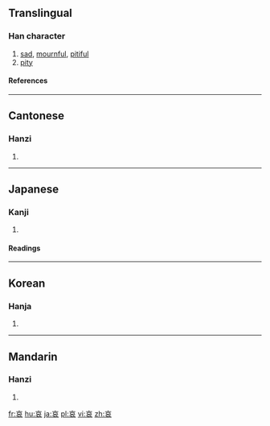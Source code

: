 ==Translingual==
===Han character===
{{Han char|rn=30|rad=口|as=06|sn=9|four=0073<sub>2</sub>|canj=卜口竹女 (YRHV)}}
# [[sad]], [[mournful]], [[pitiful]]
# [[pity]]
====References====
{{Han ref|kx=0188.110|dkj=03580|dj=0407.110|hdz=10620.100|uh=54C0|ud=21696|bh=AB73|bd=43891}}
----
==Cantonese==
===Hanzi===
{{yue-hanzi|jyut=|y=oi1}}
# {{defn|Cantonese}}
----
==Japanese==
===Kanji===
{{ja-kanji|grade=c|rs=口06}}
# {{defn|Japanese}} 
====Readings====
{{ja-readings|on=[[あい]] (ai)|kun=[[あわれ]] (aware), [[あわれむ]] (awaremu), [[かなしい]] (kanashii)}}
----
==Korean==
===Hanja===
{{ko-hanja|hangeul=애|rv=ae|mr=ae}}
# {{defn|Korean}}
----
==Mandarin==
===Hanzi===
{{cmn-hanzi|pin=[[āi]] (ai1)|wg=ai<sup>1</sup>}}
# {{defn|Mandarin}}

[[fr:哀]]
[[hu:哀]]
[[ja:哀]]
[[pl:哀]]
[[vi:哀]]
[[zh:哀]]